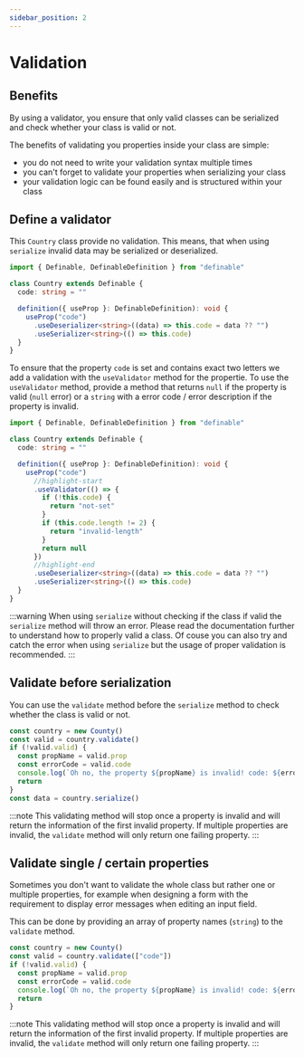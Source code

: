 ```yaml
---
sidebar_position: 2
---
```


# Validation

## Benefits

By using a validator, you ensure that only valid classes can be serialized and check whether your class is valid or not.

The benefits of validating you properties inside your class are simple:
- you do not need to write your validation syntax multiple times
- you can't forget to validate your properties when serializing your class
- your validation logic can be found easily and is structured within your class

## Define a validator

This `Country` class provide no validation. This means, that when using `serialize` invalid data may be serialized or deserialized.

```ts
import { Definable, DefinableDefinition } from "definable"

class Country extends Definable {
  code: string = ""

  definition({ useProp }: DefinableDefinition): void {
    useProp("code")
      .useDeserializer<string>((data) => this.code = data ?? "")
      .useSerializer<string>(() => this.code)
  }
}
```

To ensure that the property `code` is set and contains exact two letters we add a validation with the `useValidator` method for the propertie.
To use the `useValidator` method, provide a method that returns `null` if the property is valid (`null` error) or a `string` with a error code / error description if the property is invalid.

```ts
import { Definable, DefinableDefinition } from "definable"

class Country extends Definable {
  code: string = ""

  definition({ useProp }: DefinableDefinition): void {
    useProp("code")
      //highlight-start
      .useValidator(() => {
        if (!this.code) {
          return "not-set"
        }
        if (this.code.length != 2) {
          return "invalid-length"
        }
        return null
      })
      //highlight-end
      .useDeserializer<string>((data) => this.code = data ?? "")
      .useSerializer<string>(() => this.code)
  }
}
```
:::warning
When using `serialize` without checking if the class if valid the `serialize` method will throw an error. Please read the documentation further to understand how to properly valid a class.
Of couse you can also try and catch the error when using `serialize` but the usage of proper validation is recommended.
:::

## Validate before serialization

You can use the `validate` method before the `serialize` method to check whether the class is valid or not.

```ts
const country = new County()
const valid = country.validate()
if (!valid.valid) {
  const propName = valid.prop
  const errorCode = valid.code
  console.log(`Oh no, the property ${propName} is invalid! code: ${errorCode}`)
  return
}
const data = country.serialize()
```
:::note
This validating method will stop once a property is invalid and will return the information of the first invalid property.
If multiple properties are invalid, the `validate` method will only return one failing property.
:::


## Validate single / certain properties

Sometimes you don't want to validate the whole class but rather one or multiple properties, for example when designing a form with the requirement to display error messages when editing an input field.

This can be done by providing an array of property names (`string`) to the `validate` method.
```ts
const country = new County()
const valid = country.validate(["code"])
if (!valid.valid) {
  const propName = valid.prop
  const errorCode = valid.code
  console.log(`Oh no, the property ${propName} is invalid! code: ${errorCode}`)
  return
}
```
:::note
This validating method will stop once a property is invalid and will return the information of the first invalid property.
If multiple properties are invalid, the `validate` method will only return one failing property.
:::